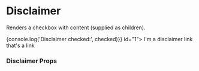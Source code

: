 
<Meta title="Components/Disclaimer" component={Disclaimer} />

# Disclaimer

Renders a checkbox with content (supplied as children).

<Preview>
  <Story name="disclaimer">
    <Disclaimer handleChange={(checked) => {console.log('Disclaimer checked:', checked)}} id="1">
      <Typography variant="body1">
        I'm a disclaimer <Link href="www.google.com" target="_blank">link</Link> that's a link
      </Typography>
    </Disclaimer>
  </Story>
</Preview>

### Disclaimer Props

<Props of={Disclaimer} />

